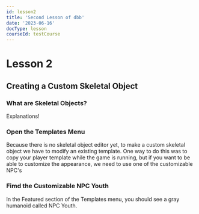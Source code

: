 ```yaml
---
id: lesson2
title: 'Second Lesson of dbb'
date: '2023-06-16'
docType: lesson
courseId: testCourse
---
```


# Lesson 2

## Creating a Custom Skeletal Object

### What are Skeletal Objects?

Explanations!

### Open the Templates Menu

Because there is no skeletal object editor yet, to make a custom skeletal object we have to modify an existing template. One way to do this was to copy your player template while the game is running, but if you want to be able to customize the appearance, we need to use one of the customizable NPC's

### Fimd the Customizable NPC Youth

In the Featured section of the Templates menu, you should see a gray humanoid called NPC Youth.
